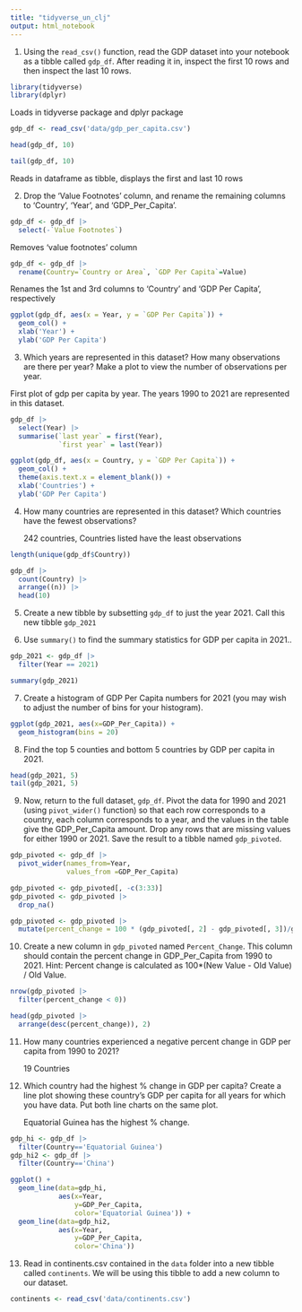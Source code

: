 ```yaml
---
title: "tidyverse_un_clj"
output: html_notebook
---
```


1.  Using the `read_csv()` function, read the GDP dataset into your notebook as a tibble called `gdp_df`. After reading it in, inspect the first 10 rows and then inspect the last 10 rows.

```r
library(tidyverse)
library(dplyr)


```

Loads in tidyverse package and dplyr package

```r
gdp_df <- read_csv('data/gdp_per_capita.csv')

head(gdp_df, 10)

tail(gdp_df, 10)
```

Reads in dataframe as tibble, displays the first and last 10 rows

2.  Drop the 'Value Footnotes' column, and rename the remaining columns to 'Country', 'Year', and 'GDP_Per_Capita'.

```r
gdp_df <- gdp_df |> 
  select(-`Value Footnotes`)
```

Removes 'value footnotes' column

```r
gdp_df <- gdp_df |> 
  rename(Country=`Country or Area`, `GDP Per Capita`=Value)
```

Renames the 1st and 3rd columns to 'Country' and 'GDP Per Capita', respectively

```r
ggplot(gdp_df, aes(x = Year, y = `GDP Per Capita`)) +
  geom_col() +
  xlab('Year') +
  ylab('GDP Per Capita')
```

3.  Which years are represented in this dataset? How many observations are there per year? Make a plot to view the number of observations per year.

First plot of gdp per capita by year. The years 1990 to 2021 are represented in this dataset.

```r
gdp_df |> 
  select(Year) |> 
  summarise(`last year` = first(Year),
            `first year` = last(Year))
```

```r
ggplot(gdp_df, aes(x = Country, y = `GDP Per Capita`)) +
  geom_col() +
  theme(axis.text.x = element_blank()) +
  xlab('Countries') +
  ylab('GDP Per Capita')
```

4.  How many countries are represented in this dataset? Which countries have the fewest observations?

    242 countries, Countries listed have the least observations

```r
length(unique(gdp_df$Country))

gdp_df |> 
  count(Country) |> 
  arrange((n)) |> 
  head(10)
```

5.  Create a new tibble by subsetting `gdp_df` to just the year 2021. Call this new tibble `gdp_2021`

6.  Use `summary()` to find the summary statistics for GDP per capita in 2021..

```r
gdp_2021 <- gdp_df |> 
  filter(Year == 2021)

summary(gdp_2021)
```

7.  Create a histogram of GDP Per Capita numbers for 2021 (you may wish to adjust the number of bins for your histogram).

```r
ggplot(gdp_2021, aes(x=GDP_Per_Capita)) +
  geom_histogram(bins = 20)
```

8.  Find the top 5 counties and bottom 5 countries by GDP per capita in 2021.

```r
head(gdp_2021, 5)
tail(gdp_2021, 5)
```

9.  Now, return to the full dataset, `gdp_df`. Pivot the data for 1990 and 2021 (using `pivot_wider()` function) so that each row corresponds to a country, each column corresponds to a year, and the values in the table give the GDP_Per_Capita amount. Drop any rows that are missing values for either 1990 or 2021. Save the result to a tibble named `gdp_pivoted`.

```r
gdp_pivoted <- gdp_df |> 
  pivot_wider(names_from=Year,
              values_from =GDP_Per_Capita)

gdp_pivoted <- gdp_pivoted[, -c(3:33)]
gdp_pivoted <- gdp_pivoted |> 
  drop_na()

gdp_pivoted <- gdp_pivoted |> 
  mutate(percent_change = 100 * (gdp_pivoted[, 2] - gdp_pivoted[, 3])/gdp_pivoted[, 3])
```

10. Create a new column in `gdp_pivoted` named `Percent_Change`. This column should contain the percent change in GDP_Per_Capita from 1990 to 2021. Hint: Percent change is calculated as 100\*(New Value - Old Value) / Old Value.

```r
nrow(gdp_pivoted |> 
  filter(percent_change < 0))

head(gdp_pivoted |> 
  arrange(desc(percent_change)), 2)
```

11. How many countries experienced a negative percent change in GDP per capita from 1990 to 2021?

    19 Countries

12. Which country had the highest % change in GDP per capita? Create a line plot showing these country's GDP per capita for all years for which you have data. Put both line charts on the same plot.

    Equatorial Guinea has the highest % change.

```r
gdp_hi <- gdp_df |> 
  filter(Country=='Equatorial Guinea')
gdp_hi2 <- gdp_df |> 
  filter(Country=='China')
```

```r
ggplot() +
  geom_line(data=gdp_hi,
            aes(x=Year,
                y=GDP_Per_Capita, 
                color='Equatorial Guinea')) +
  geom_line(data=gdp_hi2,
            aes(x=Year,
                y=GDP_Per_Capita,
                color='China'))
```

13. Read in continents.csv contained in the `data` folder into a new tibble called `continents`. We will be using this tibble to add a new column to our dataset.

```r
continents <- read_csv('data/continents.csv')
```

```r

```
